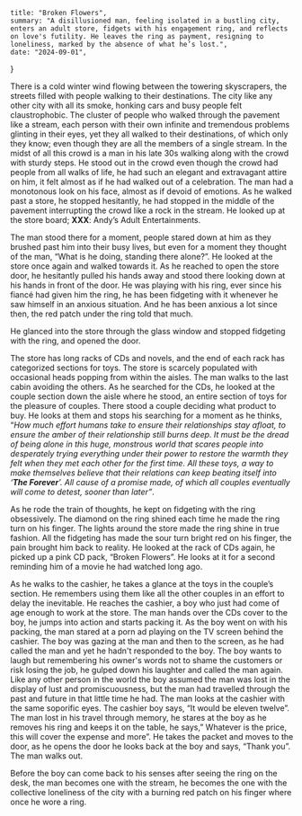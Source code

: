     title: "Broken Flowers",
    summary: "A disillusioned man, feeling isolated in a bustling city, enters an adult store, fidgets with his engagement ring, and reflects on love's futility. He leaves the ring as payment, resigning to loneliness, marked by the absence of what he’s lost.",
    date: "2024-09-01",
}

There is a cold winter wind flowing between the towering skyscrapers, the streets filled with people walking to their destinations. The city like any other city with all its smoke, honking cars and busy people felt claustrophobic. The cluster of people who walked through the pavement like a stream, each person with their own infinite and tremendous problems glinting in their eyes, yet they all walked to their destinations, of which only they know; even though they are all the members of a single stream. In the midst of all this crowd is a man in his late 30s walking along with the crowd with sturdy steps. He stood out in the crowd even though the crowd had people from all walks of life, he had such an elegant and extravagant attire on him, it felt almost as if he had walked out of a celebration. The man had a monotonous look on his face, almost as if devoid of emotions.  As he walked past a store, he stopped hesitantly, he had stopped in the middle of the pavement interrupting the crowd like a rock in the stream. He looked up at the store board; **XXX**: Andy’s Adult Entertainments.

The man stood there for a moment, people stared down at him as they brushed past him into their busy lives, but even for a moment they thought of the man, “What is he doing, standing there alone?”. He looked at the store once again and walked towards it. As he reached to open the store door, he hesitantly pulled his hands away and stood there looking down at his hands in front of the door. He was playing with his ring, ever since his fiancé had given him the ring, he has been fidgeting with it whenever he saw himself in an anxious situation. And he has been anxious a lot since then, the red patch under the ring told that much.

He glanced into the store through the glass window and stopped fidgeting with the ring, and opened the door.

The store has long racks of CDs and novels, and the end of each rack has categorized sections for toys. The store is scarcely populated with occasional heads popping from within the aisles. The man walks to the last cabin avoiding the others. As he searched for the CDs, he looked at the couple section down the aisle where he stood, an entire section of toys for the pleasure of couples. There stood a couple deciding what product to buy. He looks at them and stops his searching for a moment as he thinks, “_How much effort humans take to ensure their relationships stay afloat, to ensure the amber of their relationship still burns deep. It must be the dread of being alone in this huge, monstrous world that scares people into desperately trying everything under their power to restore the warmth they felt when they met each other for the first time. All these toys, a way to make themselves believe that their relations can keep beating itself into ‘**The Forever**’. All cause of a promise made, of which all couples eventually will come to detest, sooner than later”_.

As he rode the train of thoughts, he kept on fidgeting with the ring obsessively. The diamond on the ring shined each time he made the ring turn on his finger. The lights around the store made the ring shine in true fashion. All the fidgeting has made the sour turn bright red on his finger, the pain brought him back to reality. He looked at the rack of CDs again, he picked up a pink CD pack, “Broken Flowers”. He looks at it for a second reminding him of a movie he had watched long ago.

As he walks to the cashier, he takes a glance at the toys in the couple’s section. He remembers using them like all the other couples in an effort to delay the inevitable. He reaches the cashier, a boy who just had come of age enough to work at the store. The man hands over the CDs cover to the boy, he jumps into action and starts packing it. As the boy went on with his packing, the man stared at a porn ad playing on the TV screen behind the cashier. The boy was gazing at the man and then to the screen, as he had called the man and yet he hadn't responded to the boy. The boy wants to laugh but remembering his owner's words not to shame the customers or risk losing the job, he gulped down his laughter and called the man again. Like any other person in the world the boy assumed the man was lost in the display of lust and promiscuousness, but the man had travelled through the past and future in that little time he had. The man looks at the cashier with the same soporific eyes. The cashier boy says, “It would be eleven twelve”. The man lost in his travel through memory, he stares at the boy as he removes his ring and keeps it on the table, he says,” Whatever is the price, this will cover the expense and more”. He takes the packet and moves to the door, as he opens the door he looks back at the boy and says, “Thank you”. The man walks out.

Before the boy can come back to his senses after seeing the ring on the desk, the man becomes one with the stream, he becomes the one with the collective loneliness of the city with a burning red patch on his finger where once he wore a ring.